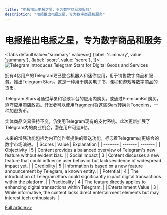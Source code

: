 ```yaml
---
title: "电报推出电报之星，专为数字商品和服务"
description: "电报推出电报之星，专为数字商品和服务"
---
```



# 电报推出电报之星，专为数字商品和服务


<Tabs
	defaultValue="summary"
	values={[
	{label: 'summary', value: 'summary'},
	{label: 'score', value: 'score'},
]}>
<TabItem value="summary">
<img
  src="https://image.informedainews.com/2024/06/07/To-yuu-1717725020-0.jpg"
  alt="Telegram Introduces Telegram Stars for Digital Goods and Services"
/>



拥有4亿用户的Telegram现已整合机器人和迷你应用，用于销售数字商品和服务。推出Telegram Stars，这是一种用于购买电子书、课程和游戏等数字商品的货币。

Telegram Stars可通过苹果和谷歌平台的应用内购买，或通过PremiumBot购买，遵守应用商店政策。开发者可以使用Fragment将这些Stars转换为Toncoins，一种加密货币。

实体商品交易保持不变，仍使用Telegram现有的支付系统。此次更新扩展了Telegram内的商业机会，潜在用户可达9亿。

未来的增强功能包括为内容创作者提供的赠送功能，标志着Telegram向更综合的数字市场演进。
</TabItem>
<TabItem value="score">
	| Scores     | Value   | Explanation |
	| -------- | ------- | ------- |
	| Objectivity  | 5    | Content provides a balanced overview of Telegram's new feature without evident bias.    |
	| Social Impact | 3     | Content discusses a new feature that could influence user behavior but lacks evidence of widespread impact yet.    |
	| Credibility    | 5    | Information is based on a new feature announcement by Telegram, a known entity.    |
	| Potential    | 4    | The introduction of Telegram Stars could significantly impact digital transactions within the platform.    |
	| Practicality    | 4    | The feature directly applies to enhancing digital transactions within Telegram.    |
	| Entertainment Value    | 3    | While informative, the content lacks direct entertainment elements but may interest tech enthusiasts.    |
</TabItem>
</Tabs>

[Full article>>](https://telegram.org/blog/telegram-stars)
